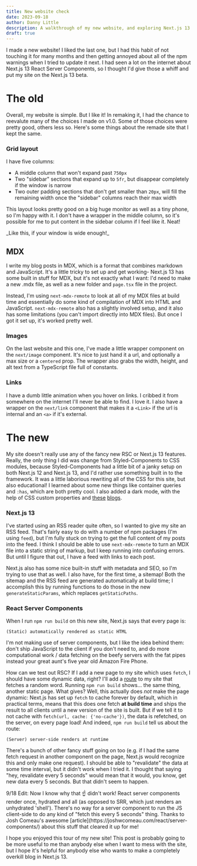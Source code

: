 ```yaml
---
title: New website check
date: 2023-09-18
author: Danny Little
description: A walkthrough of my new website, and exploring Next.js 13 and RSC
draft: true
---
```


I made a new website! I liked the last one, but I had this habit of not touching it for many months and then getting annoyed about all of the npm warnings when I tried to update it next. I had seen a lot on the internet about Next.js 13 React Server Components, so I thought I'd give those a whiff and put my site on the Next.js 13 beta.

# The old

Overall, my website is simple. But I like it! In remaking it, I had the chance to reevalute many of the choices I made on v1.0. Some of those choices were pretty good, others less so. Here's some things about the remade site that I kept the same.

### Grid layout

I have five columns:

- A middle column that won't expand past `750px`
- Two "sidebar" sections that expand up to `5fr`, but disappear completely if the window is narrow
- Two outer padding sections that don't get smaller than `20px`, will fill the remaining width once the "sidebar" columns reach their max width

This layout looks pretty good on a big huge monitor as well as a tiny phone, so I'm
happy with it. I don't have a wrapper in the middle column, so it's possible for
me to put content in the sidebar column if I feel like it. Neat!

<div
  className="sidebar-right"
  style={{
    witdh: "min-content",
    margin: "0.5em auto 0 auto",
  }}
>
  <div
    style={{
      padding: "0.5em",
      border: "1px solid",
      borderRadius: "5px",
      boxShadow: "5px 3px 1px var(--color-text)",
      marginLeft: "1em",
    }}
  >
    _Like this, if your window is wide enough!_
  </div>
</div>

<h2 style={{ marginTop: "1em" }}>MDX</h2>

I write my blog posts in MDX, which is a format that combines markdown and JavaScript. It's a little tricky to set up and get working- Next.js 13 has some built in stuff for MDX, but it's not exactly what I want: I'd need to make a new .mdx file, as well as a new folder and `page.tsx` file in the project.

Instead, I'm using `next-mdx-remote` to look at all of my MDX files at build time and essentially do some kind of compilation of MDX into HTML and JavaScript. `next-mdx-remote` also has a slightly involved setup, and it also has some limitations (you can't import directly into MDX files). But once I got it set up, it's worked pretty well.

### Images

On the last website and this one, I've made a little wrapper component on the `next/image` component. It's nice to just hand it a url, and optionally a max size or a `centered` prop. The wrapper also grabs the width, height, and alt text from a TypeScript file full of constants.

### Links

I have a dumb little animation when you hover on links. I cribbed it from somewhere on the internet I'll never be able to find. I love it. I also have a wrapper on the `next/link` component that makes it a `<Link>` if the url is internal and an `<a>` if it's external.

# The new

My site doesn't really use any of the fancy new RSC or Next.js 13 features. Really, the only thing I did was change from Styled-Components to CSS modules, because Styled-Components had a little bit of a janky setup on both Next.js 12 and Next.js 13, and I'd rather use something built in to the framework. It was a little laborious rewriting all of the CSS for this site, but also educational! I learned about some new things like container queries and `:has`, which are both pretty cool. I also added a dark mode, with the help of CSS custom properties and [these](https://chriscoyier.net/2023/01/19/dark-mode-via-a-smallish-script-in-the-head-avoiding-fart/) [blogs](https://www.joshwcomeau.com/react/dark-mode/).

### Next.js 13

I've started using an RSS reader quite often, so I wanted to give my site an RSS feed. That's fairly easy to do with a number of npm packages (I'm using `feed`), but I'm fully stuck on trying to get the full content of my posts into the feed. I think I should be able to use `next-mdx-remote` to turn an MDX file into a static string of markup, but I keep running into confusing errors. But until I figure that out, I have a feed with links to each post.

Next.js also has some nice built-in stuff with metadata and SEO, so I'm trying to use that as well. I also have, for the first time, a sitemap! Both the sitemap and the RSS feed are generated automatically at build time; I accomplish this by running functions to do those in the new `generateStaticParams`, which replaces `getStaticPaths`.

### React Server Components

When I run `npm run build` on this new site, Next.js says that every page is:

```none
(Static) automatically rendered as static HTML
```

I'm not making use of server components, but I like the idea behind them: don't ship JavaScript to the client if you don't need to, and do more computational work / data fetching on the beefy servers with the fat pipes instead your great aunt's five year old Amazon Fire Phone.

How can we test out RSC? If I add a new page to my site which uses `fetch`, I should have some dynamic data, right? I'll add a [route](/ssr) to my site that fetches a random word. Running `npm run build` shows... the same thing, another static page. What gives? Well, this actually does _not_ make the page dynamic: Next.js has set up `fetch` to cache forever by default, which in practical terms, means that this does one fetch **at build time** and ships the result to all clients until a new version of the site is built. But if we tell it to not cache with `fetch(url, cache: {'no-cache'})`, the data is refetched, on the server, on every page load! And indeed, `npm run build` tell us about the route:

```none
(Server) server-side renders at runtime
```

There's a bunch of other fancy stuff going on too (e.g. if I had the same fetch request in another component on the page, Next.js would recognize this and only make one request). I should be able to "revalidate" the data at some time interval, but it didn't work when I tried it. I thought that saying "hey, revalidate every 5 seconds" would mean that it would, you know, get new data every 5 seconds. But that didn't seem to happen.

<Popout>
  9/18 Edit: Now I know why that ☝️ didn't work! React server components render
  once, hydrated and all (as opposed to SRR, which just renders an unhydrated
  'shell'). There's no way for a server component to run the JS client-side to
  do any kind of "fetch this every 5 seconds" thing. Thanks to Josh Comeau's
  awesome [article](https://joshwcomeau.com/react/server-components/) about this
  stuff that cleared it up for me!
</Popout>

I hope you enjoyed this tour of my new site! This post is probably going to be more useful to me than anybody else when I want to mess with the site, but I hope it's helpful for anybody else who wants to make a completely overkill blog in Next.js 13.
